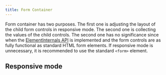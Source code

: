 ```yaml
---
title: Form Container
---
```



<Imports />
<PageSwitcher />

Form container has two purposes. The first one is adjusting the layout of the child form controls in responsive mode.
The second one is collecting the values of the child controls. The second one has no significance
since when the [ElementInternals API](https://developer.mozilla.org/en-US/docs/Web/API/ElementInternals) is implemented
and the form controls are as fully functional as standard HTML form elements. 
If responsive mode is unnecessary, it is recommended to use the standard `<form>` element.

## Responsive mode

<Demo>
  <ResponsiveExample />
</Demo>